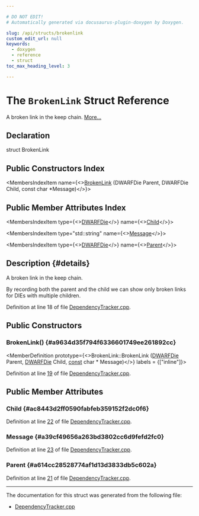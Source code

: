 ```yaml
---

# DO NOT EDIT!
# Automatically generated via docusaurus-plugin-doxygen by Doxygen.

slug: /api/structs/brokenlink
custom_edit_url: null
keywords:
  - doxygen
  - reference
  - struct
toc_max_heading_level: 3

---
```





# The `BrokenLink` Struct Reference

<DoxygenPage pluginConfig={pluginConfig}>

A broken link in the keep chain. <a href="#details">More...</a>

## Declaration

<CodeBlock>struct BrokenLink</CodeBlock>

## Public Constructors Index

<MembersIndex>

<MembersIndexItem
  name={<><a href="#a9634d35f794f6336601749ee261892cc">BrokenLink</a> (DWARFDie Parent, DWARFDie Child, const char &#42;Message)</>}>
</MembersIndexItem>

</MembersIndex>

## Public Member Attributes Index

<MembersIndex>

<MembersIndexItem
  type={<><a href="/docs/api/classes/llvm/dwarfdie">DWARFDie</a></>}
  name={<><a href="#ac8443d2ff0590fabfeb359152f2dc0f6">Child</a></>}>
</MembersIndexItem>

<MembersIndexItem
  type="std::string"
  name={<><a href="#a39cf49656a263bd3802cc6d9fefd2fc0">Message</a></>}>
</MembersIndexItem>

<MembersIndexItem
  type={<><a href="/docs/api/classes/llvm/dwarfdie">DWARFDie</a></>}
  name={<><a href="#a614cc28528774af1d13d3833db5c602a">Parent</a></>}>
</MembersIndexItem>

</MembersIndex>

## Description {#details}

A broken link in the keep chain.

By recording both the parent and the child we can show only broken links for DIEs with multiple children.

Definition at line 18 of file <a href="/docs/api/files/lib/lib/dwarflinker/lib/dwarflinker/parallel/dependencytracker-cpp">DependencyTracker.cpp</a>.

<SectionDefinition>

## Public Constructors

### BrokenLink() {#a9634d35f794f6336601749ee261892cc}

<MemberDefinition
  prototype={<>BrokenLink::BrokenLink (<a href="/docs/api/classes/llvm/dwarfdie">DWARFDie</a> Parent, <a href="/docs/api/classes/llvm/dwarfdie">DWARFDie</a> Child, <a href="/docs/api/files/lib/lib/target/lib/target/aarch64/aarch64promoteconstant-cpp/#a90f8350fecae261c25be85d38b451bff">const</a> char &#42; Message)</>}
  labels = {["inline"]}>

Definition at line <a href="/docs/api/files/lib/lib/dwarflinker/lib/dwarflinker/parallel/dependencytracker-cpp/#l00019">19</a> of file <a href="/docs/api/files/lib/lib/dwarflinker/lib/dwarflinker/parallel/dependencytracker-cpp">DependencyTracker.cpp</a>.
</MemberDefinition>

</SectionDefinition>

<SectionDefinition>

## Public Member Attributes

### Child {#ac8443d2ff0590fabfeb359152f2dc0f6}

<MemberDefinition
  prototype="DWARFDie BrokenLink::Child">

Definition at line <a href="/docs/api/files/lib/lib/dwarflinker/lib/dwarflinker/parallel/dependencytracker-cpp/#l00022">22</a> of file <a href="/docs/api/files/lib/lib/dwarflinker/lib/dwarflinker/parallel/dependencytracker-cpp">DependencyTracker.cpp</a>.
</MemberDefinition>

### Message {#a39cf49656a263bd3802cc6d9fefd2fc0}

<MemberDefinition
  prototype="std::string BrokenLink::Message">

Definition at line <a href="/docs/api/files/lib/lib/dwarflinker/lib/dwarflinker/parallel/dependencytracker-cpp/#l00023">23</a> of file <a href="/docs/api/files/lib/lib/dwarflinker/lib/dwarflinker/parallel/dependencytracker-cpp">DependencyTracker.cpp</a>.
</MemberDefinition>

### Parent {#a614cc28528774af1d13d3833db5c602a}

<MemberDefinition
  prototype="DWARFDie BrokenLink::Parent">

Definition at line <a href="/docs/api/files/lib/lib/dwarflinker/lib/dwarflinker/parallel/dependencytracker-cpp/#l00021">21</a> of file <a href="/docs/api/files/lib/lib/dwarflinker/lib/dwarflinker/parallel/dependencytracker-cpp">DependencyTracker.cpp</a>.
</MemberDefinition>

</SectionDefinition>

<hr/>

The documentation for this struct was generated from the following file:

<ul>
<li><a href="/docs/api/files/lib/lib/dwarflinker/lib/dwarflinker/parallel/dependencytracker-cpp">DependencyTracker.cpp</a></li>
</ul>

</DoxygenPage>
